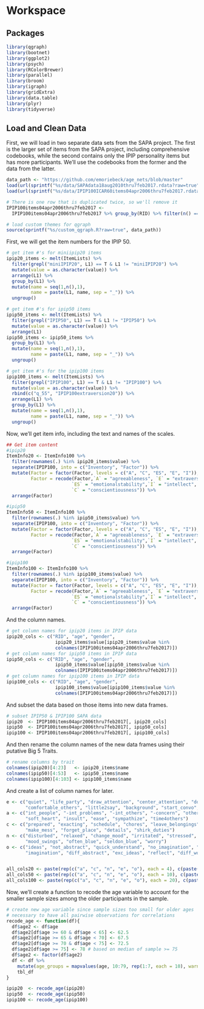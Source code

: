 # Workspace {#workspace}

## Packages
```r
library(qgraph)
library(bootnet)
library(ggplot2)
library(psych)
library(RColorBrewer)
library(parallel)
library(broom)
library(igraph)
library(gridExtra)
library(data.table)
library(plyr)
library(tidyverse)
```

## Load and Clean Data  
First, we will load in two separate data sets from the SAPA project. The first is the larger set of items from the SAPA project, including comprehensive codebooks, while the second contains only the IPIP personality items but has more participants. We'll use the codebooks from the former and the data from the latter. 

```r
data_path <- "https://github.com/emoriebeck/age_nets/blob/master"
load(url(sprintf("%s/data/SAPAdata18aug2010thru7feb2017.rdata?raw=true", data_path)))
load(url(sprintf("%s/data/IPIP100ICAR60items04apr2006thru7feb2017.rdata?raw=true", data_path)))

# There is one row that is duplicated twice, so we'll remove it
IPIP100items04apr2006thru7feb2017 <- 
  IPIP100items04apr2006thru7feb2017 %>% group_by(RID) %>% filter(n() == 1)

# load custom themes for qgraph 
source(sprintf("%s/custom_qgraph.R?raw=true", data_path))
```

First, we will get the item numbers for the IPIP 50.  
```r
# get item #'s for miniipip20 items
ipip20_items <- melt(ItemLists) %>%
  filter(grepl("miniIPIP20", L1) == T & L1 != "miniIPIP20") %>%
  mutate(value = as.character(value)) %>%
  arrange(L1) %>%
  group_by(L1) %>%
  mutate(name = seq(1,n(),1),
         name = paste(L1, name, sep = "_")) %>%
  ungroup()

# get item #'s for ipip50 items
ipip50_items <- melt(ItemLists) %>%
  filter(grepl("IPIP50", L1) == T & L1 != "IPIP50") %>%
  mutate(value = as.character(value)) %>%
  arrange(L1)
ipip50_items <- ipip50_items %>%
  group_by(L1) %>%
  mutate(name = seq(1,n(),1),
         name = paste(L1, name, sep = "_")) %>%
  ungroup()

# get item #'s for the ipip100 items
ipip100_items <- melt(ItemLists) %>%
  filter(grepl("IPIP100", L1) == T & L1 != "IPIP100") %>%
  mutate(value = as.character(value)) %>%
  rbind(c("q_55", "IPIP100extraversion20")) %>%
  arrange(L1) %>%
  group_by(L1) %>%
  mutate(name = seq(1,n(),1),
         name = paste(L1, name, sep = "_")) %>%
  ungroup()
```

Now, we'll get item info, including the text and names of the scales.  
```r
## Get item content
#ipip20
ItemInfo20 <- ItemInfo100 %>%
  filter(rownames(.) %in% ipip20_items$value) %>%
  separate(IPIP100, into = c("Inventory", "Factor")) %>%
  mutate(Factor = factor(Factor, levels = c("A", "C", "ES", "E", "I")),
         Factor = recode(Factor,`A` = "agreeableness", `E` = "extraversion",
                        `ES` = "emotionalstability",`I` = "intellect", 
                        `C` = "conscientiousness")) %>%
  arrange(Factor)

#ipip50
ItemInfo50 <- ItemInfo100 %>%
  filter(rownames(.) %in% ipip50_items$value) %>%
  separate(IPIP100, into = c("Inventory", "Factor")) %>%
  mutate(Factor = factor(Factor, levels = c("A", "C", "ES", "E", "I")),
         Factor = recode(Factor,`A` = "agreeableness", `E` = "extraversion",
                        `ES` = "emotionalstability",`I` = "intellect", 
                        `C` = "conscientiousness")) %>%
  arrange(Factor)

#ipip100
ItemInfo100 <- ItemInfo100 %>%
  filter(rownames(.) %in% ipip100_items$value) %>%
  separate(IPIP100, into = c("Inventory", "Factor")) %>%
  mutate(Factor = factor(Factor, levels = c("A", "C", "ES", "E", "I")),
         Factor = recode(Factor,`A` = "agreeableness", `E` = "extraversion",
                        `ES` = "emotionalstability",`I` = "intellect", 
                        `C` = "conscientiousness")) %>%
  arrange(Factor)
```

And the column names.  
```r
# get column names for ipip20 items in IPIP data
ipip20_cols <- c("RID", "age", "gender", 
                  ipip20_items$value[ipip20_items$value %in%
                  colnames(IPIP100items04apr2006thru7feb2017)])
# get column names for ipip50 items in IPIP data
ipip50_cols <- c("RID", "age", "gender", 
                  ipip50_items$value[ipip50_items$value %in%
                  colnames(IPIP100items04apr2006thru7feb2017)])
# get column names for ipip100 items in IPIP data
ipip100_cols <- c("RID", "age", "gender", 
                  ipip100_items$value[ipip100_items$value %in%
                  colnames(IPIP100items04apr2006thru7feb2017)])
```

And subset the data based on those items into new data frames.  
```r
# subset IPIP50 & IPIP100 SAPA data
ipip20  <- IPIP100items04apr2006thru7feb2017[, ipip20_cols]
ipip50  <- IPIP100items04apr2006thru7feb2017[, ipip50_cols]
ipip100 <- IPIP100items04apr2006thru7feb2017[, ipip100_cols]
```

And then rename the column names of the new data frames using their putative Big 5 Traits. 
```r
# rename columns by trait
colnames(ipip20)[4:23]   <- ipip20_items$name
colnames(ipip50)[4:53]   <- ipip50_items$name
colnames(ipip100)[4:103] <- ipip100_items$name
```

And create a list of column names for later.  
```r
e <- c("quiet", "life_party", "draw_attention", "center_attention", "dont_talk",
       "comfortable_others", "little2say", "background", "start_convo", "talk@parties")
a <- c("int_people", "-int_problems", "-int_others", "-concern", "others_emotions", 
       "soft_heart", "insult", "ease", "sympathize", "time4others")
c <- c("prepared", "exacting", "schedule", "chores", "leave_belongings", "order", 
       "make_mess", "forget_place", "details", "shirk_duties")
n <- c("disturbed", "relaxed", "change_mood", "irritated", "stressed", "upset",
       "mood_swings", "often_blue", "seldon_blue", "worry")
o <- c("ideas", "not_abstract", "quick_understand", "no_imagination", "rich_vocab", 
       "imagination", "diff_abstract", "exc_ideas", "reflect", "diff_words")


all_cols20 <- paste(rep(c("a", "c", "n", "e", "o"), each = 4), c(paste("0", seq(1,4,1), sep = "")), sep = "")
all_cols50 <- paste(rep(c("a", "c", "n", "e", "o"), each = 10), c(paste("0", seq(1,9,1), sep = ""), "10"), sep = "")
all_cols100 <- paste(rep(c("a", "c", "n", "e", "o"), each = 20), c(paste("0", seq(1,9,1), sep = ""), seq(10,20,1)), sep = "")
```

Now, we'll create a function to recode the age variable to account for the smaller sample sizes among the older participants in the sample.
```r
# create new age variable since sample sizes too small for older ages
# necessary to have all pairwise observations for correlations
recode_age <- function(df){
  df$age2 <- df$age
  df$age2[df$age >= 60 & df$age < 65] <- 62.5
  df$age2[df$age >= 65 & df$age < 70] <- 67.5
  df$age2[df$age >= 70 & df$age < 75] <- 72.5
  df$age2[df$age >= 75] <- 78 # based on median of sample >= 75
  df$age2 <- factor(df$age2)
  df <- df %>% 
    mutate(age_groups = mapvalues(age, 10:79, rep(1:7, each = 10), warn_missing = F)) %>% 
    tbl_df
}

ipip20  <- recode_age(ipip20)
ipip50  <- recode_age(ipip50)
ipip100 <- recode_age(ipip100)
```

